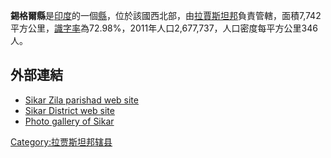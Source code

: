 '''錫格爾縣'''是[[印度|印度]]的一個[[縣|縣]]，位於該國西北部，由[[拉賈斯坦邦|拉賈斯坦邦]]負責管轄，面積7,742平方公里，[[識字率|識字率]]為72.98%，2011年人口2,677,737，人口密度每平方公里346人。

==外部連結==
*[http://zpsikar.org/ Sikar Zila parishad web site] {{Wayback|url=http://zpsikar.org/ |date=20180903071708 }}
*[https://web.archive.org/web/20120223201444/http://sikar.nic.in/ Sikar District web site]
*[https://web.archive.org/web/20120204045946/http://sikar.nic.in/gal_skr.htm Photo gallery of Sikar]

{{Rajasthan}}
{{拉贾斯坦邦行政区划小作品}}
[[Category:拉贾斯坦邦辖县|Category:拉贾斯坦邦辖县]]
